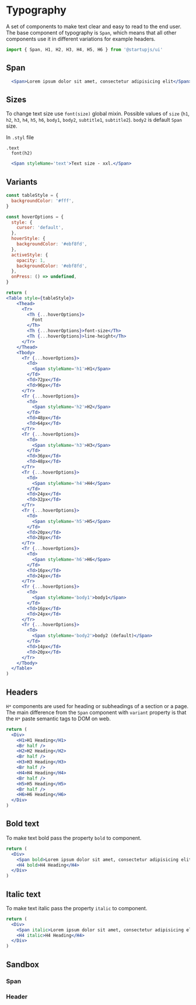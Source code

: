
# Typography

A set of components to make text clear and easy to read to the end user. The base component of typography is `Span`, which means that all other components use it in different variations for example headers.

```jsx
import { Span, H1, H2, H3, H4, H5, H6 } from '@startupjs/ui'
```

## Span

```jsx example
  <Span>Lorem ipsum dolor sit amet, consectetur adipisicing elit</Span>
```

## Sizes

To change text size use `font(size)` global mixin. Possible values of `size` (`h1`, `h2`, `h3`, `h4`, `h5`, `h6`, `body1`, `body2`, `subtitle1`, `subtitle2`). `body2` is default `Span` size.

In `.styl` file
```stylus
.text
  font(h2)
```

```jsx example
  <Span styleName='text'>Text size - xxl.</Span>
```

## Variants

```jsx pure-example
const tableStyle = {
  backgroundColor: '#fff',
}

const hoverOptions = {
  style: {
    cursor: 'default',
  },
  hoverStyle: {
    backgroundColor: '#ebf8fd',
  },
  activeStyle: {
    opacity: 1,
    backgroundColor: '#ebf8fd',
  },
  onPress: () => undefined,
}

return (
<Table style={tableStyle}>
    <Thead>
      <Tr>
        <Th {...hoverOptions}>
          Font
        </Th>
        <Th {...hoverOptions}>font-size</Th>
        <Th {...hoverOptions}>line-height</Th>
      </Tr>
    </Thead>
    <Tbody>
      <Tr {...hoverOptions}>
        <Td>
          <Span styleName='h1'>H1</Span>
        </Td>
        <Td>72px</Td>
        <Td>96px</Td>
      </Tr>
      <Tr {...hoverOptions}>
        <Td>
          <Span styleName='h2'>H2</Span>
        </Td>
        <Td>48px</Td>
        <Td>64px</Td>
      </Tr>
      <Tr {...hoverOptions}>
        <Td>
          <Span styleName='h3'>H3</Span>
        </Td>
        <Td>36px</Td>
        <Td>48px</Td>
      </Tr>
      <Tr {...hoverOptions}>
        <Td>
          <Span styleName='h4'>H4</Span>
        </Td>
        <Td>24px</Td>
        <Td>32px</Td>
      </Tr>
      <Tr {...hoverOptions}>
        <Td>
          <Span styleName='h5'>H5</Span>
        </Td>
        <Td>20px</Td>
        <Td>28px</Td>
      </Tr>
      <Tr {...hoverOptions}>
        <Td>
          <Span styleName='h6'>H6</Span>
        </Td>
        <Td>16px</Td>
        <Td>24px</Td>
      </Tr>
      <Tr {...hoverOptions}>
        <Td>
          <Span styleName='body1'>body1</Span>
        </Td>
        <Td>16px</Td>
        <Td>24px</Td>
      </Tr>
      <Tr {...hoverOptions}>
        <Td>
          <Span styleName='body2'>body2 (default)</Span>
        </Td>
        <Td>14px</Td>
        <Td>20px</Td>
      </Tr>
    </Tbody>
  </Table>
)
```

## Headers

`H*` components are used for heading or subheadings of a section or a page. The main difference from the `Span` component with `variant` property is that the `H*` paste semantic tags to DOM on web.

```jsx example
return (
  <Div>
    <H1>H1 Heading</H1>
    <Br half />
    <H2>H2 Heading</H2>
    <Br half />
    <H3>H3 Heading</H3>
    <Br half />
    <H4>H4 Heading</H4>
    <Br half />
    <H5>H5 Heading</H5>
    <Br half />
    <H6>H6 Heading</H6>
  </Div>
)
```

## Bold text

To make text bold pass the property `bold` to component.

```jsx example
return (
  <Div>
    <Span bold>Lorem ipsum dolor sit amet, consectetur adipisicing elit.</Span>
    <H4 bold>H4 Heading</H4>
  </Div>
)
```

## Italic text

To make text italic pass the property `italic` to component.

```jsx example
return (
  <Div>
    <Span italic>Lorem ipsum dolor sit amet, consectetur adipisicing elit.</Span>
    <H4 italic>H4 Heading</H4>
  </Div>
)
```

## Sandbox

### Span

<Sandbox Component={Span} />

### Header

<Sandbox Component={H1} />
